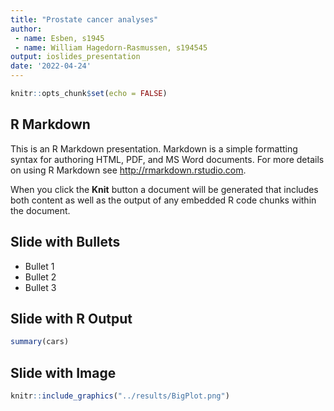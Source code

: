 ```yaml
---
title: "Prostate cancer analyses"
author:
 - name: Esben, s1945
 - name: William Hagedorn-Rasmussen, s194545
output: ioslides_presentation
date: '2022-04-24'
---
```


```r
knitr::opts_chunk$set(echo = FALSE)
```

## R Markdown

This is an R Markdown presentation. Markdown is a simple formatting syntax for authoring HTML, PDF, and MS Word documents. For more details on using R Markdown see <http://rmarkdown.rstudio.com>.

When you click the **Knit** button a document will be generated that includes both content as well as the output of any embedded R code chunks within the document.

## Slide with Bullets

- Bullet 1
- Bullet 2
- Bullet 3

## Slide with R Output

```r
summary(cars)
```

## Slide with Image

```r
knitr::include_graphics("../results/BigPlot.png")
```

